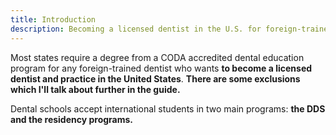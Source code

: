 ```yaml
---
title: Introduction
description: Becoming a licensed dentist in the U.S. for foreign-trained dentists
---
```


Most states require a degree from a CODA accredited dental education program for
any foreign-trained dentist who wants **to become a licensed dentist and practice
in the United States**. **There are some exclusions which I'll talk about further in
the guide.**

Dental schools accept international students in two main programs: **the DDS and
the residency programs.**
